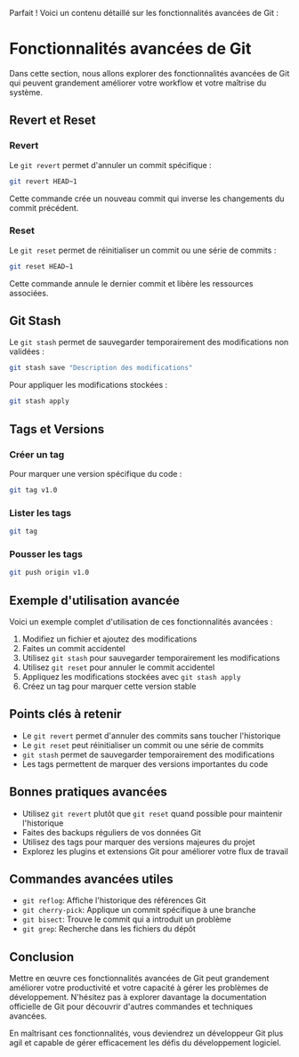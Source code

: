 Parfait ! Voici un contenu détaillé sur les fonctionnalités avancées de Git :

# Fonctionnalités avancées de Git

Dans cette section, nous allons explorer des fonctionnalités avancées de Git qui peuvent grandement améliorer votre workflow et votre maîtrise du système.

## Revert et Reset

### Revert

Le `git revert` permet d'annuler un commit spécifique :

```bash copy
git revert HEAD~1
```

Cette commande crée un nouveau commit qui inverse les changements du commit précédent.

### Reset

Le `git reset` permet de réinitialiser un commit ou une série de commits :

```bash copy
git reset HEAD~1
```

Cette commande annule le dernier commit et libère les ressources associées.

## Git Stash

Le `git stash` permet de sauvegarder temporairement des modifications non validées :

```bash copy
git stash save "Description des modifications"
```

Pour appliquer les modifications stockées :

```bash copy
git stash apply
```

## Tags et Versions

### Créer un tag

Pour marquer une version spécifique du code :

```bash copy
git tag v1.0
```

### Lister les tags

```bash copy
git tag
```

### Pousser les tags

```bash copy
git push origin v1.0
```

## Exemple d'utilisation avancée

Voici un exemple complet d'utilisation de ces fonctionnalités avancées :

1. Modifiez un fichier et ajoutez des modifications
2. Faites un commit accidentel
3. Utilisez `git stash` pour sauvegarder temporairement les modifications
4. Utilisez `git reset` pour annuler le commit accidentel
5. Appliquez les modifications stockées avec `git stash apply`
6. Créez un tag pour marquer cette version stable

## Points clés à retenir

- Le `git revert` permet d'annuler des commits sans toucher l'historique
- Le `git reset` peut réinitialiser un commit ou une série de commits
- `git stash` permet de sauvegarder temporairement des modifications
- Les tags permettent de marquer des versions importantes du code

## Bonnes pratiques avancées

- Utilisez `git revert` plutôt que `git reset` quand possible pour maintenir l'historique
- Faites des backups réguliers de vos données Git
- Utilisez des tags pour marquer des versions majeures du projet
- Explorez les plugins et extensions Git pour améliorer votre flux de travail

## Commandes avancées utiles

- `git reflog`: Affiche l'historique des références Git
- `git cherry-pick`: Applique un commit spécifique à une branche
- `git bisect`: Trouve le commit qui a introduit un problème
- `git grep`: Recherche dans les fichiers du dépôt

## Conclusion

Mettre en œuvre ces fonctionnalités avancées de Git peut grandement améliorer votre productivité et votre capacité à gérer les problèmes de développement. N'hésitez pas à explorer davantage la documentation officielle de Git pour découvrir d'autres commandes et techniques avancées.

En maîtrisant ces fonctionnalités, vous deviendrez un développeur Git plus agil et capable de gérer efficacement les défis du développement logiciel.